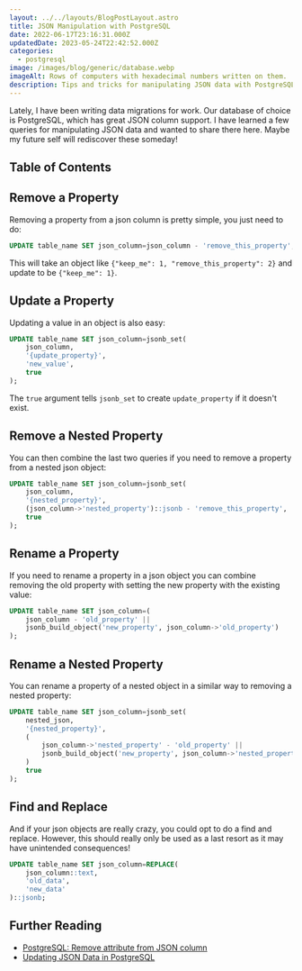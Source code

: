 ```yaml
---
layout: ../../layouts/BlogPostLayout.astro
title: JSON Manipulation with PostgreSQL
date: 2022-06-17T23:16:31.000Z
updatedDate: 2023-05-24T22:42:52.000Z
categories:
  - postgresql
image: /images/blog/generic/database.webp
imageAlt: Rows of computers with hexadecimal numbers written on them.
description: Tips and tricks for manipulating JSON data with PostgreSQL.
---
```


Lately, I have been writing data migrations for work. Our database of choice is
PostgreSQL, which has great JSON column support. I have learned a few queries for
manipulating JSON data and wanted to share there here. Maybe my future self
will rediscover these someday!

## Table of Contents

## Remove a Property

Removing a property from a json column is pretty simple, you just need to do:

```sql
UPDATE table_name SET json_column=json_column - 'remove_this_property';
```

This will take an object like `{"keep_me": 1, "remove_this_property": 2}` and update
to be `{"keep_me": 1}`.

## Update a Property

Updating a value in an object is also easy:

```sql
UPDATE table_name SET json_column=jsonb_set(
    json_column,
    '{update_property}',
    'new_value',
    true
);
```

The `true` argument tells `jsonb_set` to create `update_property` if it doesn't exist.

## Remove a Nested Property

You can then combine the last two queries if you need to remove a property from a nested json object:

```sql
UPDATE table_name SET json_column=jsonb_set(
    json_column,
    '{nested_property}',
    (json_column->'nested_property')::jsonb - 'remove_this_property',
    true
);
```

## Rename a Property

If you need to rename a property in a json object you can combine removing the
old property with setting the new property with the existing value:

```sql
UPDATE table_name SET json_column=(
    json_column - 'old_property' ||
    jsonb_build_object('new_property', json_column->'old_property')
);
```

<RandomSupport />

## Rename a Nested Property

You can rename a property of a nested object in a similar way to removing a nested property:

```sql
UPDATE table_name SET json_column=jsonb_set(
    nested_json,
    '{nested_property}',
    (
        json_column->'nested_property' - 'old_property' ||
        jsonb_build_object('new_property', json_column->'nested_property'->'old_property'
    )
    true
);
```

## Find and Replace

And if your json objects are really crazy, you could opt to do a find and replace.
However, this should really only be used as a last resort as it may have unintended consequences!

```sql
UPDATE table_name SET json_column=REPLACE(
    json_column::text,
    'old_data',
    'new_data'
)::jsonb;
```

## Further Reading

- [PostgreSQL: Remove attribute from JSON column](https://stackoverflow.com/questions/23490965/postgresql-remove-attribute-from-json-column)
- [Updating JSON Data in PostgreSQL](https://aaronbos.dev/posts/update-json-postgresql)
